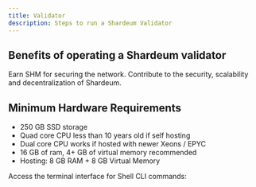 ```yaml
---
title: Validator
description: Steps to run a Shardeum Validator
---
```


<Cards>
  <Card
    href="https://nextjs.org/docs/app/building-your-application/data-fetching/fetching-caching-and-revalidating"
    title="Install a validator"
    description="Install a Shardeum Validator from scratch"
  />
    <Card
    href="https://nextjs.org/docs/app/building-your-application/data-fetching/fetching-caching-and-revalidating"
    title="Update Exisiting Validator"
    description="Update your validator to the latest version"
  />
    <Card
    href="https://nextjs.org/docs/app/building-your-application/data-fetching/fetching-caching-and-revalidating"
    title="Validator Dashboard"
    description="Setup your Validator Dashboard"
  />
    <Card
    href="https://nextjs.org/docs/app/building-your-application/data-fetching/fetching-caching-and-revalidating"
    title="Validator CLI commands"
    description="Learn more about Validator CLI commands"
  />
    <Card
    href="https://nextjs.org/docs/app/building-your-application/data-fetching/fetching-caching-and-revalidating"
    title="Get Testnet SHM"
    description="Get Testnet SHM to add stake to your validator"
  />
    <Card
    href="https://nextjs.org/docs/app/building-your-application/data-fetching/fetching-caching-and-revalidating"
    title="Uninstall Validator"
    description="Uninstall your Shardeum Validator"
  />
</Cards>

## Benefits of operating a Shardeum validator
Earn SHM for securing the network. Contribute to the security, scalability and decentralization of Shardeum.


## Minimum Hardware Requirements

- 250 GB SSD storage
- Quad core CPU less than 10 years old if self hosting
- Dual core CPU works if hosted with newer Xeons / EPYC
- 16 GB of ram,  4+ GB of virtual memory recommended
- Hosting: 8 GB RAM + 8 GB Virtual Memory

Access the terminal interface for Shell CLI commands:

 
